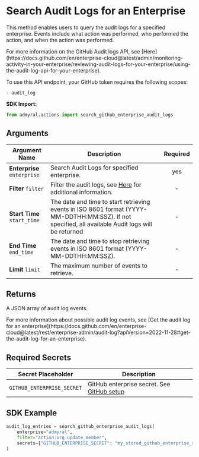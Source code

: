 
# Search Audit Logs for an Enterprise

This method enables users to query the audit logs for a specified enterprise. Events include what action was performed,
who performed the action, and when the action was performed.

<Callout type="info">
	For more information on the GitHub Audit logs API, see
	[Here](https://docs.github.com/en/enterprise-cloud@latest/admin/monitoring-activity-in-your-enterprise/reviewing-audit-logs-for-your-enterprise/using-the-audit-log-api-for-your-enterprise).
</Callout>

To use this API endpoint, your GitHub token requires the following scopes:

```
- audit_log
```

**SDK Import:**

```python
from admyral.actions import search_github_enterprise_audit_logs
```

## Arguments

| Argument Name               | Description                                                                                                                                                                                                                                                     | Required |
| --------------------------- | --------------------------------------------------------------------------------------------------------------------------------------------------------------------------------------------------------------------------------------------------------------- | :------: |
| **Enterprise** `enterprise` | Search Audit Logs for specified enterprise.                                                                                                                                                                                                                     |   yes    |
| **Filter** `filter`         | Filter the audit logs, see [Here](https://docs.github.com/en/organizations/keeping-your-organization-secure/managing-security-settings-for-your-organization/reviewing-the-audit-log-for-your-organization#searching-the-audit-log) for additional information. |    -     |
| **Start Time** `start_time` | The date and time to start retrieving events in ISO 8601 format (YYYY-MM-DDTHH:MM:SSZ). If not specified, all available Audit logs will be returned                                                                                                             |    -     |
| **End Time** `end_time`     | The date and time to stop retrieving events in ISO 8601 format (YYYY-MM-DDTHH:MM:SSZ).                                                                                                                                                                          |    -     |
| **Limit** `limit`           | The maximum number of events to retrieve.                                                                                                                                                                                                                       |    -     |

## Returns

A JSON array of audit log events.

<Callout type="info">
	For more information about possible audit log events, see [Get the audit log
	for an
	enterprise](https://docs.github.com/en/enterprise-cloud@latest/rest/enterprise-admin/audit-log?apiVersion=2022-11-28#get-the-audit-log-for-an-enterprise).
</Callout>

## Required Secrets

| Secret Placeholder         | Description                                                               |
| -------------------------- | ------------------------------------------------------------------------- |
| `GITHUB_ENTERPRISE_SECRET` | GitHub enterprise secret. See [GitHub setup](/integrations/github/github) |

## SDK Example

```python
audit_log_entries = search_github_enterprise_audit_logs(
	enterprise="admyral",
	filter="action:org.update_member",
	secrets={"GITHUB_ENTERPRISE_SECRET": "my_stored_github_enterprise_secret"}
)
```
